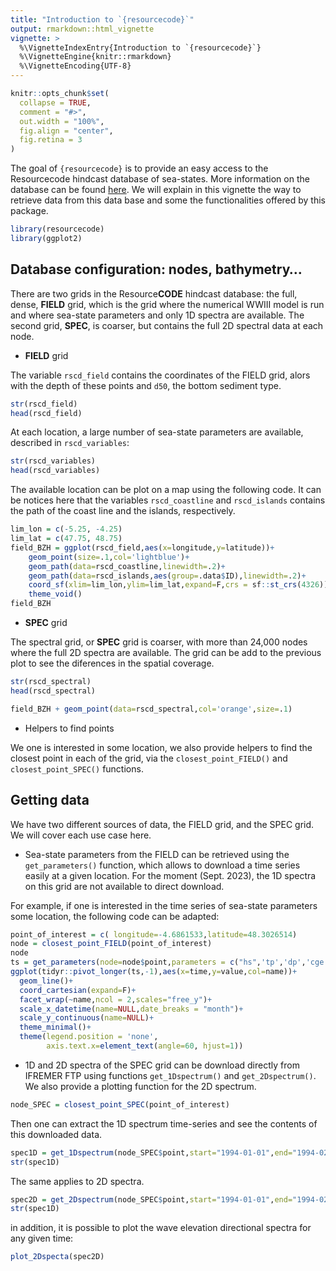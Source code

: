 ```yaml
---
title: "Introduction to `{resourcecode}`"
output: rmarkdown::html_vignette
vignette: >
  %\VignetteIndexEntry{Introduction to `{resourcecode}`}
  %\VignetteEngine{knitr::rmarkdown}
  %\VignetteEncoding{UTF-8}
---
```


```r
knitr::opts_chunk$set(
  collapse = TRUE,
  comment = "#>",
  out.width = "100%",
  fig.align = "center",
  fig.retina = 3
)
```

The goal of `{resourcecode}` is to provide an easy access to the Resourcecode hindcast database of sea-states. More information on the database can be found [here](https://resourcecode.ifremer.fr). We will explain in this vignette the way to retrieve data from this data base and some the functionalities offered by this package.

```r
library(resourcecode)
library(ggplot2)
```

## Database configuration: nodes, bathymetry...

There are two grids in the Resource**CODE** hindcast database: the full, dense, **FIELD** grid, which is the grid where the numerical WWIII model is run and where sea-state parameters and only 1D spectra are available. The second grid, **SPEC**, is coarser, but contains the full 2D spectral data at each node.

- **FIELD** grid

The variable `rscd_field` contains the coordinates of the FIELD grid, alors with the depth of these points and `d50`, the bottom sediment type. 

```r
str(rscd_field)
head(rscd_field)
```

At each location, a large number of sea-state parameters are available, described in `rscd_variables`:

```r
str(rscd_variables)
head(rscd_variables)
```

The available location can be plot on a map using the following code. It can be notices here that the variables `rscd_coastline` and `rscd_islands` contains the path of the coast line and the islands, respectively.

```r
lim_lon = c(-5.25, -4.25)
lim_lat = c(47.75, 48.75)
field_BZH = ggplot(rscd_field,aes(x=longitude,y=latitude))+
    geom_point(size=.1,col='lightblue')+
    geom_path(data=rscd_coastline,linewidth=.2)+
    geom_path(data=rscd_islands,aes(group=.data$ID),linewidth=.2)+
    coord_sf(xlim=lim_lon,ylim=lim_lat,expand=F,crs = sf::st_crs(4326))+
    theme_void()
field_BZH
```

- **SPEC** grid

The spectral grid, or **SPEC** grid is coarser, with more than 24,000 nodes where the full 2D spectra are available. The grid can be add to the previous plot to see the diferences in the spatial coverage.

```r
str(rscd_spectral)
head(rscd_spectral)
```


```r
field_BZH + geom_point(data=rscd_spectral,col='orange',size=.1)
```

- Helpers to find points

We one is interested in some location, we also provide helpers to find the closest point in each of the grid, via the `closest_point_FIELD()` and `closest_point_SPEC()` functions.

## Getting data

We have two different sources of data, the FIELD grid, and the SPEC grid. We will cover each use case here.

- Sea-state parameters from the FIELD can be retrieved using the `get_parameters()` function, which allows to download a time series easily at a given location. For the moment (Sept. 2023), the 1D spectra on this grid are not available to direct download.

For example, if one is interested in the time series of sea-state parameters some location, the following code can be adapted:

```r
point_of_interest = c( longitude=-4.6861533,latitude=48.3026514)
node = closest_point_FIELD(point_of_interest)
node
ts = get_parameters(node=node$point,parameters = c("hs",'tp','dp','cge'))
ggplot(tidyr::pivot_longer(ts,-1),aes(x=time,y=value,col=name))+
  geom_line()+
  coord_cartesian(expand=F)+
  facet_wrap(~name,ncol = 2,scales="free_y")+
  scale_x_datetime(name=NULL,date_breaks = "month")+
  scale_y_continuous(name=NULL)+
  theme_minimal()+
  theme(legend.position = 'none',
        axis.text.x=element_text(angle=60, hjust=1))
```

- 1D and 2D spectra of the SPEC grid can be download directly from IFREMER FTP using functions `get_1Dspectrum()` and `get_2Dspectrum()`. We also provide a plotting function for the 2D spectrum.

```r
node_SPEC = closest_point_SPEC(point_of_interest)
```

Then one can extract the 1D spectrum time-series and see the contents of this downloaded data.

```r
spec1D = get_1Dspectrum(node_SPEC$point,start="1994-01-01",end="1994-02-28")
str(spec1D)
```

The same applies to 2D spectra.

```r
spec2D = get_2Dspectrum(node_SPEC$point,start="1994-01-01",end="1994-02-28")
str(spec1D)
```

in addition, it is possible to plot the wave elevation directional spectra for any given time:

```r
plot_2Dspecta(spec2D)
```


